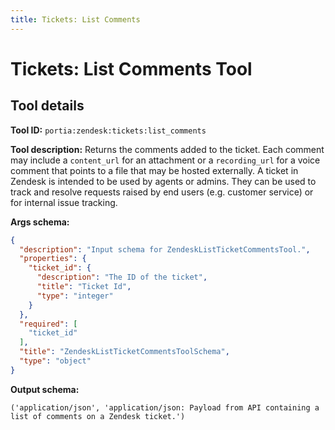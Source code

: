 ```yaml
---
title: Tickets: List Comments
---
```

<!-- WARNING: This file is auto-generated by generate_tool_docs.py. Do not edit manually. -->


# Tickets: List Comments Tool

<Intro />

## Tool details
**Tool ID:** `portia:zendesk:tickets:list_comments`

**Tool description:** Returns the comments added to the ticket.  Each comment may include a `content_url` for an attachment or a `recording_url` for a voice comment that points to a file that may be hosted externally. A ticket in Zendesk is intended to be used by agents or admins. They can be used to track and resolve requests raised by end users (e.g. customer service) or for internal issue tracking. 

**Args schema:**
```json
{
  "description": "Input schema for ZendeskListTicketCommentsTool.",
  "properties": {
    "ticket_id": {
      "description": "The ID of the ticket",
      "title": "Ticket Id",
      "type": "integer"
    }
  },
  "required": [
    "ticket_id"
  ],
  "title": "ZendeskListTicketCommentsToolSchema",
  "type": "object"
}
```

**Output schema:**
```
('application/json', 'application/json: Payload from API containing a list of comments on a Zendesk ticket.')
```
